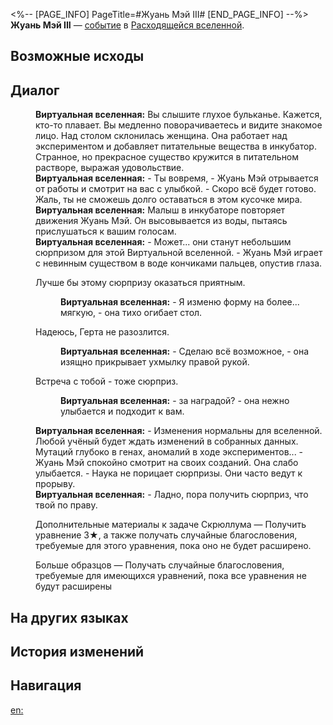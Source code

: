 <%-- [PAGE_INFO]
PageTitle=#Жуань Мэй III#
[END_PAGE_INFO] --%>
{{Дополнить}}
{{ВВ Событие Инфобокс
|id                 = 21701
|Название           = 
|Изображение        = Событие ВВ Жуань Мэй 3.png
|Испытание_в_вв     = 
|Испытание_в_рое    = 
|Испытание_в_зиш    = 
|Испытание_в_рв     = Неизвестно
|Испытание_в_облнеп = 
|Требования         = 
|Пред               = 
|След               = 
|Упоминания         = 
|Порядок            = 
|Порядок_рв         = 099
}}
'''Жуань Мэй III''' — [[Расходящаяся вселенная/События|событие]] в [[Расходящаяся вселенная|Расходящейся вселенной]].

==Возможные исходы==
{{Возможные исходы
|Выбор_1 = Сюрприз за пределами воображения
|Результат_1 = Получить уравнение 3★, а также получать случайные благословения, требуемые для имеющихся уравнений, пока все уравнения не будут расширены.
|Путь_1   = Жуань Мэй

|Выбор_2 = Дополнительные материалы к задаче Скрюллума
|Результат_2 = Получить уравнение 3★, а также получать случайные благословения, требуемые для этого уравнения, пока оно не будет расширено.

|Выбор_3 = Больше образцов
|Результат_3 = Получать случайные благословения, требуемые для имеющихся уравнений, пока все уравнения не будут расширены.
}}

==Диалог==
{{Диалог Начало}}
:'''Виртуальная вселенная:''' Вы слышите глухое бульканье. Кажется, кто-то плавает. Вы медленно поворачиваетесь и видите знакомое лицо. Над столом склонилась женщина. Она работает над экспериментом и добавляет питательные вещества в инкубатор. Странное, но прекрасное существо кружится в питательном растворе, выражая удовольствие.
:'''Виртуальная вселенная:''' - Ты вовремя, - Жуань Мэй отрывается от работы и смотрит на вас с улыбкой. - Скоро всё будет готово. Жаль, ты не сможешь долго оставаться в этом кусочке мира.
:'''Виртуальная вселенная:''' Малыш в инкубаторе повторяет движения Жуань Мэй. Он высовывается из воды, пытаясь прислушаться к вашим голосам.
:'''Виртуальная вселенная:''' - Может... они станут небольшим сюрпризом для этой Виртуальной вселенной. - Жуань Мэй играет с невинным существом в воде кончиками пальцев, опустив глаза.
:{{Диалог|Стрелка}} Лучше бы этому сюрпризу оказаться приятным.
::'''Виртуальная вселенная:''' - Я изменю форму на более... мягкую, - она тихо огибает стол.
:{{Диалог|Стрелка}} Надеюсь, Герта не разозлится.
::'''Виртуальная вселенная:''' - Сделаю всё возможное, - она изящно прикрывает ухмылку правой рукой.
:{{Диалог|Стрелка}} Встреча с тобой - тоже сюрприз.
::'''Виртуальная вселенная:''' - {{MC|ж=Пришла|м=Пришёл}} за наградой? - она нежно улыбается и подходит к вам.
:'''Виртуальная вселенная:''' - Изменения нормальны для вселенной. Любой учёный будет ждать изменений в собранных данных. Мутаций глубоко в генах, аномалий в ходе экспериментов... - Жуань Мэй спокойно смотрит на своих созданий. Она слабо улыбается. - Наука не порицает сюрпризы. Они часто ведут к прорыву.
:'''Виртуальная вселенная:''' - Ладно, пора получить сюрприз, что твой по праву.
:{{SU Special Dialogue|Жуань Мэй|Сюрприз за пределами воображения|Получить уравнение 3★, а также получать случайные благословения, требуемые для имеющихся уравнений, пока все уравнения не будут расширены.}}
:{{Диалог|Звезда}} Дополнительные материалы к задаче Скрюллума &mdash; Получить уравнение 3★, а также получать случайные благословения, требуемые для этого уравнения, пока оно не будет расширено.
:{{Диалог|Звезда}} Больше образцов &mdash; Получать случайные благословения, требуемые для имеющихся уравнений, пока все уравнения не будут расширены
{{Диалог Конец}}

==На других языках==
{{На других языках
|en   = Ruan Mei (III)
|zhs  = 阮•梅（其三）
|zht  = 阮•梅（其三）
|ja   = ルアン・メェイ（その3）
|ko   = 완•매 (3)
|es   = Ruan Mei III
|fr   = Ruan Mei (III)
|ru   = Жуань Мэй III
|th   = Ruan Mei (3)
|vi   = Ruan Mei (Phần 3)
|de   = Ruan Mei (Teil 3)
|id   = Ruan Mei (3)
|pt   = Ruan Mei (III)
}}

==История изменений==
{{История изменений|null}}

==Навигация==
{{События ВВ Навбокс}}

[[en:]]